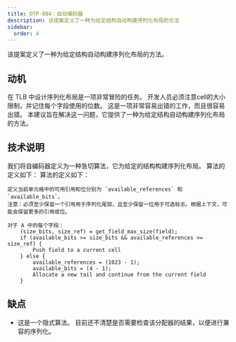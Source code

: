 ```yaml
---
title: OTP-004：自动编码器
description: 该提案定义了一种为给定结构自动构建序列化布局的方法
sidebar:
  order: 4
---
```


该提案定义了一种为给定结构自动构建序列化布局的方法。

## 动机

在 TLB 中设计序列化布局是一项非常冒险的任务。 开发人员必须注意cell的大小限制，并记住每个字段使用的位数。 这是一项非常容易出错的工作，而且很容易出错。 本建议旨在解决这一问题，它提供了一种为给定结构自动构建序列化布局的方法。

## 技术说明

我们将自编码器定义为一种急切算法，它为给定的结构构建序列化布局。 算法的定义如下： 算法的定义如下：

```text
定义当前单元格中的可用引用和位分别为 `available_references` 和 `available_bits`。
注意：必须至少保留一个引用用于序列化尾部，且至少保留一位用于可选标志。根据上下文，可能会保留更多的引用或位。

对于 A 中的每个字段：
    (size_bits, size_ref) = get_field_max_size(field);
    if (available_bits >= size_bits && available_references >= size_ref) {
        Push field to a current cell
    } else {
        available_references = (1023 - 1);
        available_bits = (4 - 1);
        Allocate a new tail and continue from the current field
    }
```

## 缺点

- 这是一个隐式算法。 目前还不清楚是否需要检查该分配器的结果，以便进行兼容的序列化。
